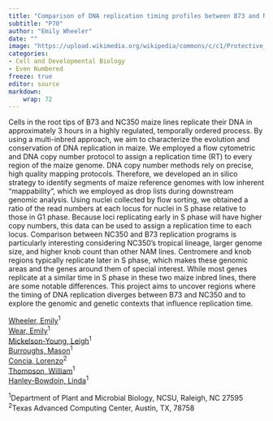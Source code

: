 ```yaml
---
title: "Comparison of DNA replication timing profiles between B73 and NC350 maize lines"
subtitle: "P70"
author: "Emily Wheeler"
date: ""
image: "https://upload.wikimedia.org/wikipedia/commons/c/c1/Protective_Coleoptile_Tip_in_Zea_Mays_Embryo_%2847691344541%29.jpg"
categories: 
- Cell and Developmental Biology
- Even Numbered
freeze: true
editor: source
markdown: 
    wrap: 72
---
```


Cells in the root tips of B73 and NC350 maize lines replicate their DNA in approximately 3 hours in a highly regulated, temporally ordered process. By using a multi-inbred approach, we aim to characterize the evolution and conservation of DNA replication in maize. We employed a flow cytometric and DNA copy number protocol to assign a replication time (RT) to every region of the maize genome. DNA copy number methods rely on precise, high quality mapping protocols. Therefore, we developed an in silico strategy to identify segments of maize reference genomes with low inherent “mappability”, which we employed as drop lists during downstream genomic analysis. Using nuclei collected by flow sorting, we obtained a ratio of the read numbers at each locus for nuclei in S phase relative to those in G1 phase. Because loci replicating early in S phase will have higher copy numbers, this data can be used to assign a replication time to each locus. Comparison between NC350 and B73 replication programs is particularly interesting considering NC350's tropical lineage, larger genome size, and higher knob count than other NAM lines. Centromere and knob regions typically replicate later in S phase, which makes these genomic areas and the genes around them of special interest. While most genes replicate at a similar time in S phase in these two maize inbred lines, there are some notable differences. This project aims to uncover regions where the timing of DNA replication diverges between B73 and NC350 and to explore the genomic and genetic contexts that influence replication time.

<a href='mailto:eamarkha@ncsu.edu'>Wheeler, Emily</a><sup>1</sup><br><a href='mailto:emily_wear@ncsu.edu'>Wear, Emily</a><sup>1</sup><br><a href='mailto:lamickel@ncsu.edu'>Mickelson-Young, Leigh</a><sup>1</sup><br><a href='mailto:mcburro3@ncsu.edu'>Burroughs, Mason</a><sup>1</sup><br><a href='mailto:lconcia@tacc.utexas.edu'>Concia, Lorenzo</a><sup>2</sup><br><a href='mailto:bill_thompson@ncsu.edu'>Thompson, William</a><sup>1</sup><br><a href='mailto:linda_hanley-bowdoin@ncsu.edu'>Hanley-Bowdoin, Linda</a><sup>1</sup><br>

<sup>1</sup>Department of Plant and Microbial Biology, NCSU, Raleigh, NC 27595<br><sup>2</sup>Texas Advanced Computing Center, Austin, TX, 78758<br>